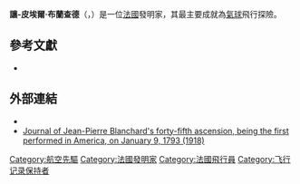 {{Infobox person
|name          = Jean-Pierre Blanchard
|image         = Jean Pierre Blanchard.jpg
|image_size    = 200px
|caption       = 
|birth_name    =
|birth_date    = 1753年7月4日
|birth_place   = [[法國|法國]][[厄爾省|厄爾省]][[萊桑代利_(厄爾省)|萊桑代利]]
|death_date    = {{Death date and age|1809|3|7|1753|7|4}}
|death_place   = [[荷蘭|荷蘭]][[海牙|海牙]]
|death_cause   = 心臟病
|resting_place =
|resting_place_coordinates =
|residence     =
|nationality   = {{FRA}}
|other_names   =
|known_for     = [[熱氣球|熱氣球]]
|education     =
|employer      =
|occupation    = 發明家
|home_town     =
|title         =
|salary        =
|networth      =
|height        =
|weight        =
|term          =
|predecessor   =
|successor     =
|party         =
|boards        =
|religion      =
|spouse        = Marie Madeleine-Sophie Armant
|partner       =
|children      =
|parents       =
|relatives     =
|signature     =
|website       =
|footnotes     =
}}
'''讓-皮埃爾·布蘭查德'''（{{lang-fr|Jean-Pierre Blanchard}}，{{bd|1753年|7月4日|1809年|3月7日}}）是一位[[法國|法國]]發明家，其最主要成就為[[氣球_(航空器)|氣球]]飛行探險。

== 參考文獻 ==
* {{cite book|ref=Holmes|author=Holmes, Richard |title=The age of wonder. | publisher=Vintage Books|location=New York |date=2008|isbn=978-1-4000-3187-0}}

== 外部連結 ==
{{commons cat|Jean-Pierre Blanchard}}
*{{worldcat id|id=lccn-n83-19700}}
*[https://archive.org/details/fortyfifthasc00blanrich Journal of Jean-Pierre Blanchard's forty-fifth ascension, being the first performed in America, on January 9, 1793 (1918)]

{{Authority control}}
{{DEFAULTSORT:Blanchard, Jean-Pierre}}
[[Category:航空先驅|Category:航空先驅]]
[[Category:法國發明家|Category:法國發明家]]
[[Category:法國飛行員|Category:法國飛行員]]
[[Category:飞行记录保持者|Category:飞行记录保持者]]